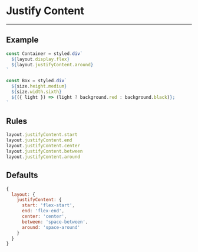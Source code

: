 
# Justify Content

---

## Example

<JustifyContent>
  <JustifyContentBox />
  <JustifyContentBox light />
  <JustifyContentBox />
</JustifyContent>

```jsx
const Container = styled.div`
  ${layout.display.flex}
  ${layout.justifyContent.around}
`

const Box = styled.div`
  ${size.height.medium}
  ${size.width.sixth}
  ${({ light }) => (light ? background.red : background.black)};
`
```

## Rules

```js
layout.justifyContent.start
layout.justifyContent.end
layout.justifyContent.center
layout.justifyContent.between
layout.justifyContent.around
```

## Defaults

```js
{
  layout: {
    justifyContent: {
      start: 'flex-start',
      end: 'flex-end',
      center: 'center',
      between: 'space-between',
      around: 'space-around'
    }
  }
}
```
